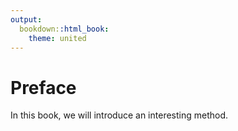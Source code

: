 ```yaml
---
output:
  bookdown::html_book:
    theme: united
---
```

# Preface {-}

In this book, we will introduce an interesting
method.
